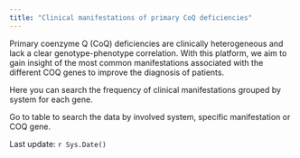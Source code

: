 ```yaml
---
title: "Clinical manifestations of primary CoQ deficiencies"
---
```


Primary coenzyme Q (CoQ) deficiencies are clinically heterogeneous and lack a clear genotype-phenotype correlation. With this platform, we aim to gain insight of the most common manifestations associated with the different COQ genes to improve the diagnosis of patients.

Here you can search the frequency of clinical manifestations grouped by system for each gene.

Go to table to search the data by involved system, specific manifestation or COQ gene.

Last update: `r Sys.Date()`

